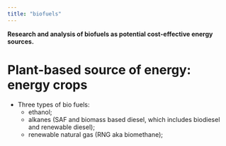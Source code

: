 ```yaml
---
title: "biofuels"
---
```


<b>Research and analysis of biofuels as potential cost-effective energy sources.</b>

# Plant-based source of energy: energy crops  

  - Three types of bio fuels: 
    + ethanol;
    + alkanes (SAF and biomass based diesel, which includes biodiesel and renewable diesel);
    + renewable natural gas (RNG aka biomethane); 
